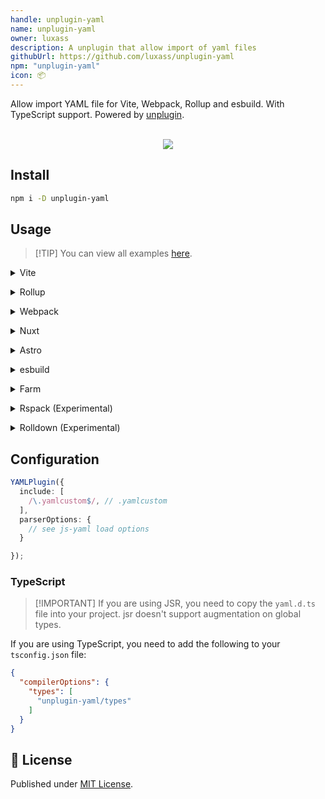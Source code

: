 ```yaml
---
handle: unplugin-yaml
name: unplugin-yaml
owner: luxass
description: A unplugin that allow import of yaml files
githubUrl: https://github.com/luxass/unplugin-yaml
npm: "unplugin-yaml"
icon: 📦
---
```


Allow import YAML file for Vite, Webpack, Rollup and esbuild. With TypeScript support. Powered by [unplugin](https://github.com/unjs/unplugin).

<p align="center">
<br />
<a href="https://stackblitz.com/github/luxass/unplugin-yaml/tree/main/examples/vite-vue?file=vite.config.ts"><img src="https://developer.stackblitz.com/img/open_in_stackblitz.svg" /></a>
</p>

## Install

```bash
npm i -D unplugin-yaml
```

## Usage

> \[!TIP]
> You can view all examples [here](https://github.com/luxass/unplugin-yaml/blob/main/examples).

<details>
<summary>Vite</summary><br/>

```ts
// vite.config.ts
import YAMLPlugin from "unplugin-yaml/vite";

export default defineConfig({
  plugins: [
    YAMLPlugin({ /* options */ }),
  ],
});
```

<br/></details>

<details>
<summary>Rollup</summary><br/>

```ts
// rollup.config.js
import YAMLPlugin from "unplugin-yaml/rollup";

export default {
  plugins: [
    YAMLPlugin({ /* options */ }),
  ],
};
```

<br/></details>

<details>
<summary>Webpack</summary><br/>

```ts
// webpack.config.js
module.exports = {
  /* ... */
  plugins: [
    require("unplugin-yaml/webpack").default({ /* options */ }),
  ],
};
```

<br/></details>

<details>
<summary>Nuxt</summary><br/>

```ts
// nuxt.config.js
export default defineNuxtConfig({
  modules: [
    ["unplugin-yaml/nuxt", { /* options */ }]
  ],
});
```

<br/></details>

<details>
<summary>Astro</summary><br/>

```ts
// astro.config.mjs
import { defineConfig } from "astro/config";
import YAMLPlugin from "unplugin-yaml/astro";

// https://astro.build/config
export default defineConfig({
  integrations: [
    YAMLPlugin({
      /* options */
    })
  ]
});
```

<br/></details>

<details>
<summary>esbuild</summary><br/>

```ts
// esbuild.config.js
import { build } from "esbuild";
import YAMLPlugin from "unplugin-yaml/esbuild";

build({
  /* ... */
  plugins: [
    YAMLPlugin({
      /* options */
    }),
  ],
});
```

<br/></details>

<details>
<summary>Farm</summary><br/>

```ts
// farm.config.ts
import { defineConfig } from "@farmfe/core";
import vue from "@vitejs/plugin-vue";
import YAMLPlugin from "unplugin-yaml/farm";

export default defineConfig({
  vitePlugins: [
    vue(),
  ],
  plugins: [
    YAMLPlugin({
      /* options */
    })
  ]
});
```

<br/></details>

<details>
<summary>Rspack (Experimental)</summary><br/>

> \[!IMPORTANT]
> Currently Rspack works a little different, due to rspack not supporting the `resolveId`.
> It is currently worked on [here](https://github.com/unjs/unplugin/pull/388)

```ts
// rspack.config.js
const rspack = require("@rspack/core");

/** @type {import('@rspack/cli').Configuration} */
const config = {
  plugins: [
    new rspack.HtmlRspackPlugin({
      template: "./index.html"
    }),
    require("unplugin-yaml/rspack")(),
  ],

};
module.exports = config;
```

<br/></details>

<details>
<summary>Rolldown (Experimental)</summary><br/>

```ts
// rolldown.config.js
import { defineConfig } from "rolldown";
import YAMLPlugin from "unplugin-yaml/rolldown";

export default defineConfig({
  input: "./index.js",
  plugins: [
    YAMLPlugin({
      /* options */
    }),
  ],
});
```

<br/></details>

## Configuration

```ts
YAMLPlugin({
  include: [
    /\.yamlcustom$/, // .yamlcustom
  ],
  parserOptions: {
    // see js-yaml load options
  }

});
```

### TypeScript

> \[!IMPORTANT]
> If you are using JSR, you need to copy the `yaml.d.ts` file into your project.
> jsr doesn't support augmentation on global types.

If you are using TypeScript, you need to add the following to your `tsconfig.json` file:

```json
{
  "compilerOptions": {
    "types": [
      "unplugin-yaml/types"
    ]
  }
}
```

## 📄 License

Published under [MIT License](https://github.com/luxass/unplugin-yaml/blob/main/LICENSE).
